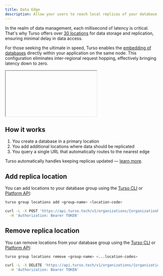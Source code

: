```yaml
---
title: Data Edge
description: Allow your users to reach local replicas of your database, wherever they are.
---
```


In the realm of data management, each millisecond of latency is critical. That's why Turso offers over [30 locations](/locations) for data storage and replication, ensuring minimal delay in data access.

For those seeking the ultimate in speed, Turso enables the [embedding of databases](/features/embedded-replicas) directly within your application on the same node. This configuration eliminates inter-regional request hopping, effectively bringing latency down to zero.

<iframe
  
  src="https://www.youtube.com/embed/DyO4OP5v0IM"
  title="YouTube video player"
  frameBorder="0"
  allow="accelerometer; autoplay; clipboard-write; encrypted-media; gyroscope; picture-in-picture"
  allowFullScreen
    className="w-full aspect-video"

> </iframe>

## How it works

1. You create a database in a primary location
2. You add additional locations where data should be replicated
3. You query a single URL that automatically routes to the nearest edge

<Info>

Turso automatically handles keeping replicas updated &mdash; [learn more](/data-and-connections).

</Info>

## Add replica location

You can add locations to your database group using the [Turso CLI](/cli/group/locations/add) or [Platform API](/api-reference/groups/add-location):

<CodeGroup>

```bash CLI
turso group locations add <group-name> <location-code>
```

```bash Platform API
curl -L -X POST 'https://api.turso.tech/v1/organizations/{organizationName}/groups/{groupName}/locations/{location}' \
  -H 'Authorization: Bearer TOKEN'
```

</CodeGroup>

## Remove replica location

You can remove locations from your database group using the [Turso CLI](/cli/group/locations/remove) or [Platform API](/api-reference/groups/remove-location):

<CodeGroup>

```bash CLI
turso group locations remove <group-name> <...location-codes>
```

```bash Platform API
curl -L -X DELETE 'https://api.turso.tech/v1/organizations/{organizationName}/groups/{groupName}/locations/{location}' \
  -H 'Authorization: Bearer TOKEN'
```

</CodeGroup>
